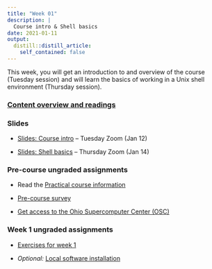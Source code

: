 ```yaml
---
title: "Week 01"
description: |
  Course intro & Shell basics
date: 2021-01-11
output:
  distill::distill_article:
    self_contained: false
---
```


This week, you will get an introduction to and overview of the course
(Tuesday session) and will learn the basics of working in a Unix shell environment
(Thursday session).

### [Content overview and readings](../../w01_readings.html)

### Slides

- [Slides: Course intro](slides/01-1-intro.html) -- Tuesday Zoom (Jan 12)

- [Slides: Shell basics](slides/01-2-shell.html) -- Thursday Zoom (Jan 14)

### Pre-course ungraded assignments

- Read the
  [Practical course information](../../overviews_course.html)

- [Pre-course survey](https://forms.gle/rrpXvJYyR7huJfHK7)
  
- [Get access to the Ohio Supercomputer Center (OSC)](../../w01_UA_OSC.html)

### Week 1 ungraded assignments

- [Exercises for week 1](../../w01_exercises.html)

- *Optional:* [Local software installation](../../w01_UA_installation.html)
